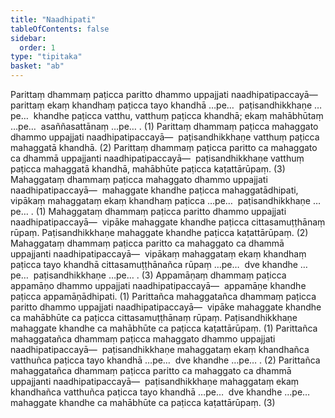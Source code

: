 ```yaml
---
title: "Naadhipati"
tableOfContents: false
sidebar:
  order: 1
type: "tipitaka"
basket: "ab"
---
```



<DynamicBreadcrumb />

<Division number="12">

<Paragraph number="1902">
Parittaṃ dhammaṃ paṭicca paritto dhammo uppajjati naadhipatipaccayā—  parittaṃ ekaṃ khandhaṃ paṭicca tayo khandhā …pe…  paṭisandhikkhaṇe …pe…  khandhe paṭicca vatthu, vatthuṃ paṭicca khandhā; ekaṃ mahābhūtaṃ …pe…  asaññasattānaṃ …pe… . (1)
</Paragraph>

<Paragraph number="1903">
Parittaṃ dhammaṃ paṭicca mahaggato dhammo uppajjati naadhipatipaccayā—  paṭisandhikkhaṇe vatthuṃ paṭicca mahaggatā khandhā. (2)
</Paragraph>

<Paragraph number="1904">
Parittaṃ dhammaṃ paṭicca paritto ca mahaggato ca dhammā uppajjanti naadhipatipaccayā—  paṭisandhikkhaṇe vatthuṃ paṭicca mahaggatā khandhā, mahābhūte paṭicca kaṭattārūpaṃ. (3)
</Paragraph>

</Division>
<Division number="13">

<Paragraph number="1905">
Mahaggataṃ dhammaṃ paṭicca mahaggato dhammo uppajjati naadhipatipaccayā—  mahaggate khandhe paṭicca mahaggatādhipati, vipākaṃ mahaggataṃ ekaṃ khandhaṃ paṭicca …pe…  paṭisandhikkhaṇe …pe… . (1)
</Paragraph>

<Paragraph number="1906">
Mahaggataṃ dhammaṃ paṭicca paritto dhammo uppajjati naadhipatipaccayā—  vipāke mahaggate khandhe paṭicca cittasamuṭṭhānaṃ rūpaṃ. Paṭisandhikkhaṇe mahaggate khandhe paṭicca kaṭattārūpaṃ. (2)
</Paragraph>

<Paragraph number="1907">
Mahaggataṃ dhammaṃ paṭicca paritto ca mahaggato ca dhammā uppajjanti naadhipatipaccayā—  vipākaṃ mahaggataṃ ekaṃ khandhaṃ paṭicca tayo khandhā cittasamuṭṭhānañca rūpaṃ …pe…  dve khandhe …pe…  paṭisandhikkhaṇe …pe… . (3)
</Paragraph>

</Division>
<Division number="14">

<Paragraph number="1908">
Appamāṇaṃ dhammaṃ paṭicca appamāṇo dhammo uppajjati naadhipatipaccayā—  appamāṇe khandhe paṭicca appamāṇādhipati. (1)
</Paragraph>

<Paragraph number="1909">
Parittañca mahaggatañca dhammaṃ paṭicca paritto dhammo uppajjati naadhipatipaccayā—  vipāke mahaggate khandhe ca mahābhūte ca paṭicca cittasamuṭṭhānaṃ rūpaṃ. Paṭisandhikkhaṇe mahaggate khandhe ca mahābhūte ca paṭicca kaṭattārūpaṃ. (1)
</Paragraph>

<Paragraph number="1910">
Parittañca mahaggatañca dhammaṃ paṭicca mahaggato dhammo uppajjati naadhipatipaccayā—  paṭisandhikkhaṇe mahaggataṃ ekaṃ khandhañca vatthuñca paṭicca tayo khandhā …pe…  dve khandhe …pe… . (2)
</Paragraph>

<Paragraph number="1911">
Parittañca mahaggatañca dhammaṃ paṭicca paritto ca mahaggato ca dhammā uppajjanti naadhipatipaccayā—  paṭisandhikkhaṇe mahaggataṃ ekaṃ khandhañca vatthuñca paṭicca tayo khandhā …pe…  dve khandhe …pe…  mahaggate khandhe ca mahābhūte ca paṭicca kaṭattārūpaṃ. (3)
</Paragraph>
</Division>